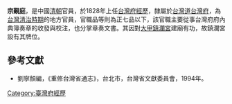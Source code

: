 '''宗覲庭'''，是中國[[清朝|清朝]]官員，於1828年上任[[台灣府經歷|台灣府經歷]]，隸屬於[[台灣道|台灣道]][[台灣府|台灣府]]，為[[台灣清治時期|台灣清治時期]]的地方官員，官職品等則為正七品以下，該官職主要從事台灣府府內典簿奏章的收發與校注，也分掌章奏文書。其因對[[大甲鎮瀾宮|大甲鎮瀾宮]]建廟有功，故鎮瀾宮設有其牌位。
{{start box}}
{{s-before|[[俞國楨|俞國楨]]}}
{{s-title|[[台灣府經歷|台灣府經歷]]|1828年上任}}
{{s-after|[[陳文起|陳文起]]}}
{{end box}}

==參考文獻==
*劉寧顏編，《重修台灣省通志》，台北市，台灣省文獻委員會，1994年。

{{清朝人物小作品}}

[[Category:臺灣府經歷|Category:臺灣府經歷]]